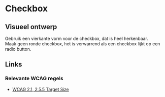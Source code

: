 <!-- @license CC0-1.0 -->

# Checkbox

## Visueel ontwerp

Gebruik een vierkante vorm voor de checkbox, dat is heel herkenbaar. Maak geen ronde checkbox, het is verwarrend als een checkbox lijkt op een radio button.

## Links

### Relevante WCAG regels

- [WCAG 2.1, 2.5.5 Target Size](https://www.w3.org/TR/WCAG21/#target-size)
